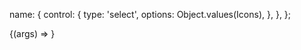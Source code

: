 
<Meta title="Components/Icon" component={Icon} />

  name: {
    control: {
      type: 'select',
      options: Object.values(Icons),
    },
  },
};

<Canvas>
  <Story name="Default" args={{ name: Icons.USER }} argTypes={argTypes}>
    {(args) => <Icon {...args} />}
  </Story>
</Canvas>

<ArgsTable story="Default" />
